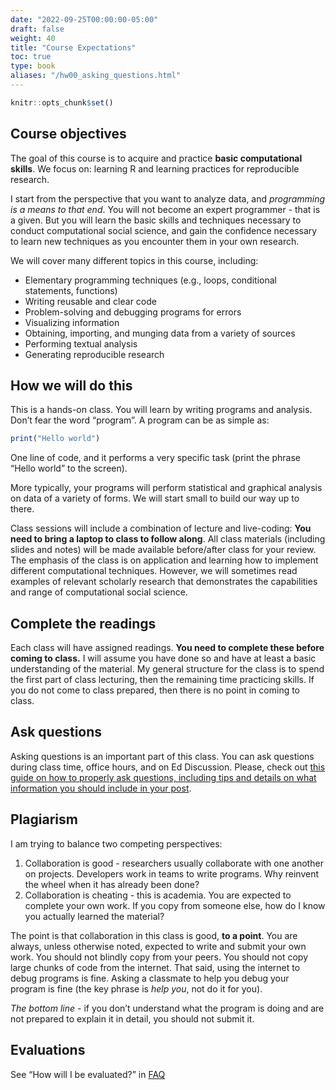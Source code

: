 ```yaml
---
date: "2022-09-25T00:00:00-05:00"
draft: false
weight: 40
title: "Course Expectations"
toc: true
type: book
aliases: "/hw00_asking_questions.html"
---
```


```r
knitr::opts_chunk$set()
```

## Course objectives

The goal of this course is to acquire and practice **basic computational skills**. We focus on: learning R and learning practices for reproducible research. 

I start from the perspective that you want to analyze data, and *programming is a means to that end*. You will not become an expert programmer - that is a given. But you will learn the basic skills and techniques necessary to conduct computational social science, and gain the confidence necessary to learn new techniques as you encounter them in your own research.

We will cover many different topics in this course, including:

* Elementary programming techniques (e.g., loops, conditional statements, functions)
* Writing reusable and clear code
* Problem-solving and debugging programs for errors
* Visualizing information
* Obtaining, importing, and munging data from a variety of sources
* Performing textual analysis
* Generating reproducible research

## How we will do this

<!--
{{% callout note %}}
Teach a (wo)man to fish
{{% /callout %}}
-->

This is a hands-on class. You will learn by writing programs and analysis. Don't fear the word "program". A program can be as simple as:

```r
print("Hello world")
```

One line of code, and it performs a very specific task (print the phrase "Hello world" to the screen).

More typically, your programs will perform statistical and graphical analysis on data of a variety of forms. We will start small to build our way up to there.

Class sessions will include a combination of lecture and live-coding: **You need to bring a laptop to class to follow along**. All class materials (including slides and notes) will be made available before/after class for your review. The emphasis of the class is on application and learning how to implement different computational techniques. However, we will sometimes read examples of relevant scholarly research that demonstrates the capabilities and range of computational social science.

## Complete the readings

Each class will have assigned readings. **You need to complete these before coming to class.** I will assume you have done so and have at least a basic understanding of the material. My general structure for the class is to spend the first part of class lecturing, then the remaining time practicing skills. If you do not come to class prepared, then there is no point in coming to class.

## Ask questions

Asking questions is an important part of this class. You can ask questions during class time, office hours, and on Ed Discussion. Please, check out [this guide on how to properly ask questions, including tips and details on what information you should include in your post](/faq/asking-questions/).

## Plagiarism

I am trying to balance two competing perspectives:

1. Collaboration is good - researchers usually collaborate with one another on projects. Developers work in teams to write programs. Why reinvent the wheel when it has already been done?
1. Collaboration is cheating - this is academia. You are expected to complete your own work. If you copy from someone else, how do I know you actually learned the material?

The point is that collaboration in this class is good, **to a point**. You are always, unless otherwise noted, expected to write and submit your own work. You should not blindly copy from your peers. You should not copy large chunks of code from the internet. That said, using the internet to debug programs is fine. Asking a classmate to help you debug your program is fine (the key phrase is *help you*, not do it for you).

*The bottom line* - if you don't understand what the program is doing and are not prepared to explain it in detail, you should not submit it.

## Evaluations

See "How will I be evaluated?" in [FAQ](/faq/)
